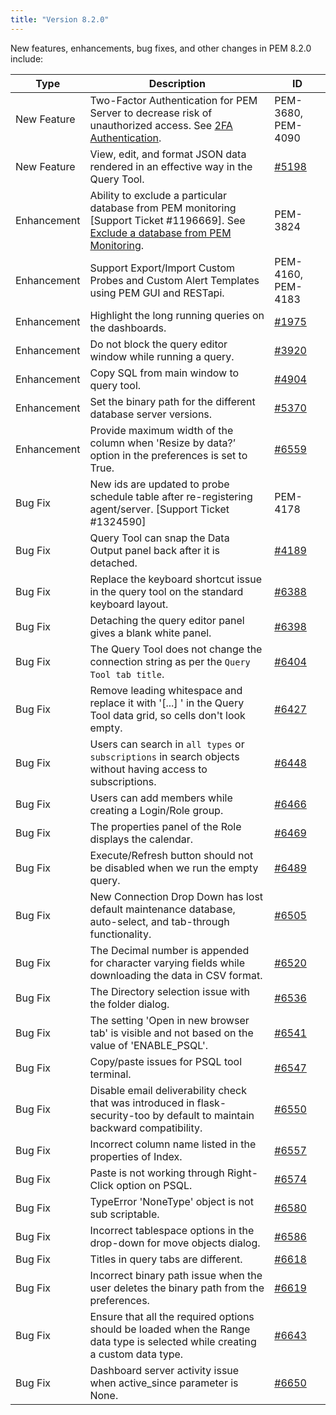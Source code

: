 ```yaml
---
title: "Version 8.2.0"
---
```


New features, enhancements, bug fixes, and other changes in PEM 8.2.0 include:

| Type        | Description                                                                                                                                                                                                                   | ID                          |
| ----------- | ----------------------------------------------------------------------------------------------------------------------------------------------------------------------------------------------------------------------------- | --------------------------- |
| New Feature | Two-Factor Authentication for PEM Server to decrease risk of unauthorized access. See [2FA Authentication](../installing_pem_server/authentication_options/configuring_2fa_authentication/).            | PEM-3680, PEM-4090          |
| New Feature | View, edit, and format JSON data rendered in an effective way in the Query Tool.                                                                                                                                              | [#5198](https://redmine.postgresql.org/issues/5198) |
| Enhancement | Ability to exclude a particular database from PEM monitoring [Support Ticket #1196669]. See [Exclude a database from PEM Monitoring](../registering_database_server/).                  | PEM-3824                    |
| Enhancement | Support Export/Import Custom Probes and Custom Alert Templates using PEM GUI and RESTapi.                                                                                                                            | PEM-4160, PEM-4183          |
| Enhancement | Highlight the long running queries on the dashboards.                                                                                                                                                                         | [#1975](https://redmine.postgresql.org/issues/1975) |
| Enhancement | Do not block the query editor window while running a query.                                                                                                                                                                    | [#3920](https://redmine.postgresql.org/issues/3920)  |
| Enhancement | Copy SQL from main window to query tool.                                                                                                                                                                     | [#4904](https://redmine.postgresql.org/issues/4904)  |
| Enhancement | Set the binary path for the different database server versions.                                                                                                                                              | [#5370](https://redmine.postgresql.org/issues/5370)                |
| Enhancement | Provide maximum width of the column when 'Resize by data?’ option in the preferences is set to True.                                                                                                          | [#6559](https://redmine.postgresql.org/issues/6559)                |
| Bug Fix     | New ids are updated to probe schedule table after re-registering agent/server. [Support Ticket #1324590]                                                                                                                  | PEM-4178                    |
| Bug Fix     | Query Tool can snap the Data Output panel back after it is detached.                                                                                                                                                   | [#4189](https://redmine.postgresql.org/issues/4189)                    |
| Bug Fix     | Replace the keyboard shortcut issue in the query tool on the standard keyboard layout.                                                                                                                                        | [#6388](https://redmine.postgresql.org/issues/6388)                    |
| Bug Fix     | Detaching the query editor panel gives a blank white panel.                                                                                                                                              | [#6398](https://redmine.postgresql.org/issues/6398)                 |
| Bug Fix     | The Query Tool does not change the connection string as per the `Query Tool tab title`.                                                                                                                         | [#6404](https://redmine.postgresql.org/issues/6404)                   |
| Bug Fix     | Remove leading whitespace and replace it with '[...] ' in the Query Tool data grid, so cells don't look empty.                                                                                                                 | [#6427](https://redmine.postgresql.org/issues/6427)                    |
| Bug Fix     | Users can search in `all types` or `subscriptions` in search objects without having access to subscriptions.                                                                                      | [#6448](https://redmine.postgresql.org/issues/6448)                   |
| Bug Fix     | Users can add members while creating a Login/Role group.                                                                                                                                     | [#6466](https://redmine.postgresql.org/issues/6466)                   |
| Bug Fix     | The properties panel of the Role displays the calendar.                                                                                                                                         | [#6469](https://redmine.postgresql.org/issues/6469)                    |
| Bug Fix     | Execute/Refresh button should not be disabled when we run the empty query.                                                                                                                               | [#6489](https://redmine.postgresql.org/issues/6489)                 |
| Bug Fix     | New Connection Drop Down has lost default maintenance database, auto-select, and tab-through functionality.                                                                                          | [#6505](https://redmine.postgresql.org/issues/6505)                 |
| Bug Fix     | The Decimal number is appended for character varying fields while downloading the data in CSV format.                                                                                                      | [#6520](https://redmine.postgresql.org/issues/6520)                 |
| Bug Fix     | The Directory selection issue with the folder dialog.                                                                                                                                                                       | [#6536](https://redmine.postgresql.org/issues/6536)                 |
| Bug Fix     | The setting 'Open in new browser tab' is visible and not based on the value of 'ENABLE_PSQL'.                                                                                                        | [#6541](https://redmine.postgresql.org/issues/6541)                 |
| Bug Fix     | Copy/paste issues for PSQL tool terminal.                                                                                                                                                                               | [#6547](https://redmine.postgresql.org/issues/6547)                 |
| Bug Fix     | Disable email deliverability check that was introduced in flask-security-too by default to maintain backward compatibility.                                                                                                  | [#6550](https://redmine.postgresql.org/issues/6550)                 |
| Bug Fix     | Incorrect column name listed in the properties of Index.                                                                                                                                                 | [#6557](https://redmine.postgresql.org/issues/6557)                 |
| Bug Fix     | Paste is not working through Right-Click option on PSQL.                                                                                                                                                 | [#6574](https://redmine.postgresql.org/issues/6574)                 |
| Bug Fix     | TypeError 'NoneType' object is not sub scriptable.                                                                                                                                                                      | [#6580](https://redmine.postgresql.org/issues/6580)              |
| Bug Fix     | Incorrect tablespace options in the drop-down for move objects dialog.                                                                                                                                                  | [#6586](https://redmine.postgresql.org/issues/6586)                 |
| Bug Fix     | Titles in query tabs are different.                                                                                                                                                                  | [#6618](https://redmine.postgresql.org/issues/6618)                 |
| Bug Fix     | Incorrect binary path issue when the user deletes the binary path from the preferences.                                                                                                                                 | [#6619](https://redmine.postgresql.org/issues/6619)                 |
| Bug Fix     | Ensure that all the required options should be loaded when the Range data type is selected while creating a custom data type.                                                                                                 | [#6643](https://redmine.postgresql.org/issues/6643)                 |
| Bug Fix     | Dashboard server activity issue when active_since parameter is None.                                                                                                                                                    | [#6650](https://redmine.postgresql.org/issues/6650)                 |

